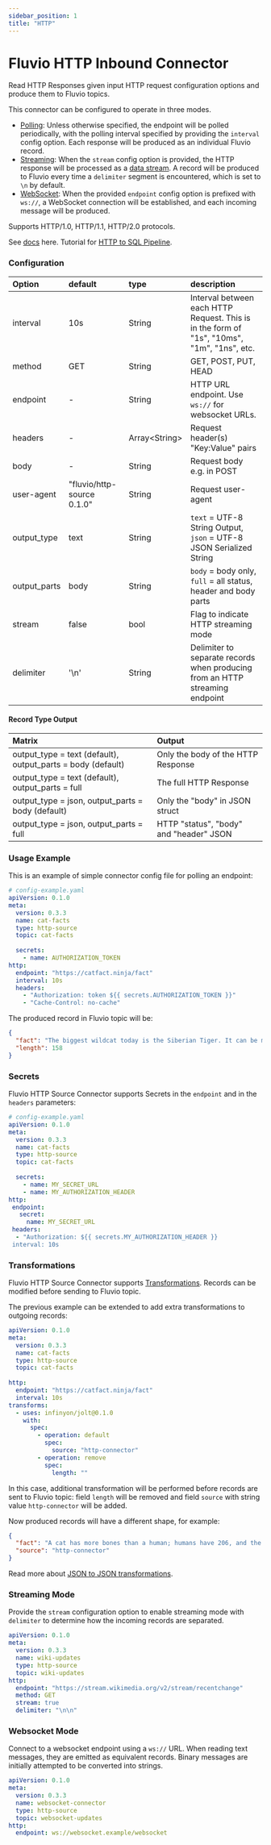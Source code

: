 ```yaml
---
sidebar_position: 1
title: "HTTP"
---
```


# Fluvio HTTP Inbound Connector

Read HTTP Responses given input HTTP request configuration options and produce them
to Fluvio topics.

This connector can be configured to operate in three modes.

- [Polling](#usage-example): Unless otherwise specified, the endpoint will be polled periodically, with the polling interval specified by providing the `interval` config option. Each response will be produced as an individual Fluvio record.
- [Streaming](#streaming-mode): When the `stream` config option is provided, the HTTP response will be processed as a [data stream](https://en.wikipedia.org/wiki/Chunked_transfer_encoding). A record will be produced to Fluvio every time a `delimiter` segment is encountered, which is set to `\n` by default.
- [WebSocket](#websocket-mode): When the provided `endpoint` config option is prefixed with `ws://`, a WebSocket connection will be established, and each incoming message will be produced.

Supports HTTP/1.0, HTTP/1.1, HTTP/2.0 protocols.

See [docs](https://www.fluvio.io/connectors/inbound/http/) here.
Tutorial for [HTTP to SQL Pipeline](https://www.fluvio.io/docs/tutorials/data-pipeline/).

### Configuration
| Option       | default                    | type    | description                                                                                |
| :------------| :--------------------------| :-----  | :----------------------------------------------------------------------------------------- |
| interval     | 10s                        | String  | Interval between each HTTP Request. This is in the form of "1s", "10ms", "1m", "1ns", etc. |
| method       | GET                        | String  | GET, POST, PUT, HEAD                                                                       |
| endpoint     | -                          | String  | HTTP URL endpoint. Use `ws://` for websocket URLs.                                         |
| headers      | -                          | Array\<String\> | Request header(s) "Key:Value" pairs                                                |
| body         | -                          | String  | Request body e.g. in POST                                                                  |
| user-agent   | "fluvio/http-source 0.1.0" | String  | Request user-agent                                                                         |
| output_type  | text                       | String  | `text` = UTF-8 String Output, `json` = UTF-8 JSON Serialized String                        |
| output_parts | body                       | String  | `body` = body only, `full` = all status, header and body parts                             |
| stream       | false                      | bool    | Flag to indicate HTTP streaming mode                                                       |
| delimiter    | '\n'                       | String  | Delimiter to separate records when producing from an HTTP streaming endpoint               |

#### Record Type Output
| Matrix                                                      | Output                                  |
| :---------------------------------------------------------- | :-------------------------------------- |
| output_type = text (default), output_parts = body (default) | Only the body of the HTTP Response      |
| output_type = text (default), output_parts = full           | The full HTTP Response                  |
| output_type = json, output_parts = body (default)           | Only the "body" in JSON struct          |
| output_type = json, output_parts = full                     | HTTP "status", "body" and "header" JSON |


### Usage Example

This is an example of simple connector config file for polling an endpoint:

```yaml
# config-example.yaml
apiVersion: 0.1.0
meta:
  version: 0.3.3
  name: cat-facts
  type: http-source
  topic: cat-facts
  
  secrets:
    - name: AUTHORIZATION_TOKEN
http:
  endpoint: "https://catfact.ninja/fact"
  interval: 10s
  headers:
    - "Authorization: token ${{ secrets.AUTHORIZATION_TOKEN }}"
    - "Cache-Control: no-cache"
```

The produced record in Fluvio topic will be:
```json
{
  "fact": "The biggest wildcat today is the Siberian Tiger. It can be more than 12 feet (3.6 m) long (about the size of a small car) and weigh up to 700 pounds (317 kg).",
  "length": 158
}
```
### Secrets

Fluvio HTTP Source Connector supports Secrets in the `endpoint` and in the `headers` parameters:

```yaml
# config-example.yaml
apiVersion: 0.1.0
meta:
  version: 0.3.3
  name: cat-facts
  type: http-source
  topic: cat-facts
  
  secrets:
    - name: MY_SECRET_URL
    - name: MY_AUTHORIZATION_HEADER
http:
 endpoint:
   secret:
     name: MY_SECRET_URL
 headers:
  - "Authorization: ${{ secrets.MY_AUTHORIZATION_HEADER }}
 interval: 10s
```


### Transformations
Fluvio HTTP Source Connector supports [Transformations](/docs/latest/fluvio/concepts/transformations). Records can be modified before sending to Fluvio topic.

The previous example can be extended to add extra transformations to outgoing records:
```yaml title="config-example.yaml"
apiVersion: 0.1.0
meta:
  version: 0.3.3
  name: cat-facts
  type: http-source
  topic: cat-facts
  
http:
  endpoint: "https://catfact.ninja/fact"
  interval: 10s
transforms:
  - uses: infinyon/jolt@0.1.0
    with:
      spec:
        - operation: default
          spec:
            source: "http-connector"
        - operation: remove
          spec:
            length: ""
```
In this case, additional transformation will be performed before records are sent to Fluvio topic: field `length` will be removed and
field `source` with string value `http-connector` will be added.

Now produced records will have a different shape, for example:
```json
{
  "fact": "A cat has more bones than a human; humans have 206, and the cat - 230.",
  "source": "http-connector"
}
```

Read more about [JSON to JSON transformations](https://www.fluvio.io/smartmodules/certified/jolt/).

### Streaming Mode

Provide the `stream` configuration option to enable streaming mode with `delimiter` to determine how the incoming records are separated.

```yaml title="config-example.yaml"
apiVersion: 0.1.0
meta:
  version: 0.3.3
  name: wiki-updates
  type: http-source
  topic: wiki-updates
http:
  endpoint: "https://stream.wikimedia.org/v2/stream/recentchange"
  method: GET
  stream: true
  delimiter: "\n\n"
```

### Websocket Mode
Connect to a websocket endpoint using a `ws://` URL. When reading text messages, they are emitted as equivalent records. Binary messages are initially attempted to be converted into strings.

```yaml title="config-example.yaml"
apiVersion: 0.1.0
meta:
  version: 0.3.3
  name: websocket-connector
  type: http-source
  topic: websocket-updates
http:
  endpoint: ws://websocket.example/websocket
```
